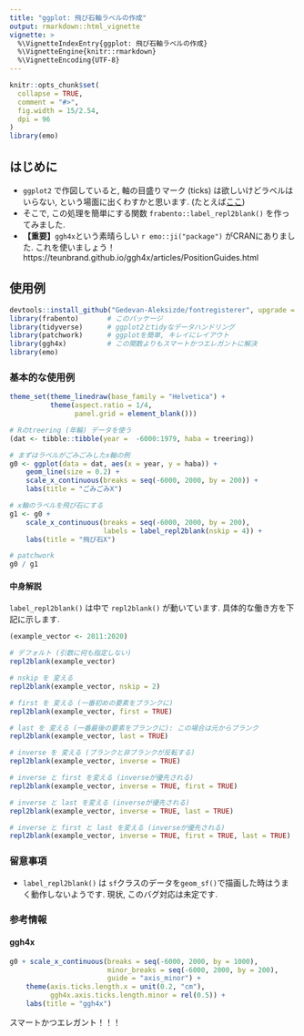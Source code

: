 ```yaml
---
title: "ggplot: 飛び石軸ラベルの作成"
output: rmarkdown::html_vignette
vignette: >
  %\VignetteIndexEntry{ggplot: 飛び石軸ラベルの作成}
  %\VignetteEngine{knitr::rmarkdown}
  %\VignetteEncoding{UTF-8}
---
```


```r
knitr::opts_chunk$set(
  collapse = TRUE,
  comment = "#>",
  fig.width = 15/2.54,
  dpi = 96
)
library(emo)
```

## はじめに
- `ggplot2` で作図していると, 軸の目盛りマーク (ticks) は欲しいけどラベルはいらない,
  という場面に出くわすかと思います. (たとえば[ここ](https://stackoverflow.com/questions/14490071/adding-minor-tick-marks-to-the-x-axis-in-ggplot2-with-no-labels))
- そこで, この処理を簡単にする関数 `frabento::label_repl2blank()` を作ってみました.
- **【重要】**`ggh4x`という素晴らしい `r emo::ji("package")` がCRANにありました. これを使いましょう！  
https://teunbrand.github.io/ggh4x/articles/PositionGuides.html


## 使用例
```r
devtools::install_github("Gedevan-Aleksizde/fontregisterer", upgrade = "never")
library(frabento)       # このパッケージ
library(tidyverse)      # ggplot2とtidyなデータハンドリング
library(patchwork)      # ggplotを簡単, キレイにレイアウト 
library(ggh4x)          # この関数よりもスマートかつエレガントに解決
library(emo)
```

### 基本的な使用例
```r
theme_set(theme_linedraw(base_family = "Helvetica") + 
          theme(aspect.ratio = 1/4,
                panel.grid = element_blank()))

# Rのtreering (年輪) データを使う
(dat <- tibble::tibble(year =  -6000:1979, haba = treering))

# まずはラベルがごみごみしたx軸の例
g0 <- ggplot(data = dat, aes(x = year, y = haba)) +
    geom_line(size = 0.2) +
    scale_x_continuous(breaks = seq(-6000, 2000, by = 200)) +
    labs(title = "ごみごみX")

# x軸のラベルを飛び石にする
g1 <- g0 + 
    scale_x_continuous(breaks = seq(-6000, 2000, by = 200),
                       labels = label_repl2blank(nskip = 4)) +
    labs(title = "飛び石X")

# patchwork
g0 / g1 
```

#### 中身解説

`label_repl2blank()` は中で `repl2blank()` が動いています. 具体的な働き方を下記に示します.

```r
(example_vector <- 2011:2020)

# デフォルト (引数に何も指定しない)
repl2blank(example_vector)

# nskip を 変える 
repl2blank(example_vector, nskip = 2)

# first を 変える (一番初めの要素をブランクに)
repl2blank(example_vector, first = TRUE)

# last を 変える (一番最後の要素をブランクに): この場合は元からブランク
repl2blank(example_vector, last = TRUE)

# inverse を 変える (ブランクと非ブランクが反転する)
repl2blank(example_vector, inverse = TRUE)

# inverse と first を変える (inverseが優先される)
repl2blank(example_vector, inverse = TRUE, first = TRUE)

# inverse と last を変える (inverseが優先される)
repl2blank(example_vector, inverse = TRUE, last = TRUE)

# inverse と first と last を変える (inverseが優先される)
repl2blank(example_vector, inverse = TRUE, first = TRUE, last = TRUE)

```

### 留意事項
- `label_repl2blank()` は `sf`クラスのデータを`geom_sf()`で描画した時はうまく動作しないようです.
  現状, このバグ対応は未定です.

### 参考情報
#### ggh4x
```r
g0 + scale_x_continuous(breaks = seq(-6000, 2000, by = 1000),
                        minor_breaks = seq(-6000, 2000, by = 200),
                        guide = "axis_minor") +
    theme(axis.ticks.length.x = unit(0.2, "cm"),
          ggh4x.axis.ticks.length.minor = rel(0.5)) +
    labs(title = "ggh4x")
```

スマートかつエレガント！！！

